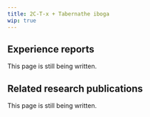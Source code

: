---
title: 2C-T-x + Tabernathe iboga
wip: true
---

## Experience reports

This page is still being written.

## Related research publications

This page is still being written.

